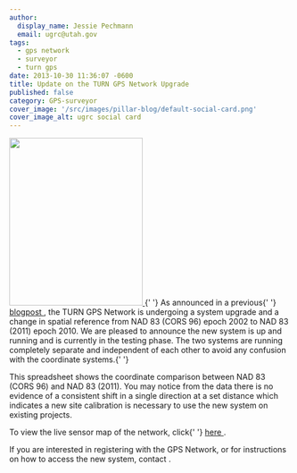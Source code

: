 ```yaml
---
author:
  display_name: Jessie Pechmann
  email: ugrc@utah.gov
tags:
  - gps network
  - surveyor
  - turn gps
date: 2013-10-30 11:36:07 -0600
title: Update on the TURN GPS Network Upgrade
published: false
category: GPS-surveyor
cover_image: '/src/images/pillar-blog/default-social-card.png'
cover_image_alt: ugrc social card
---
```



<p>
  <a href="/images/404.png">
    <img
      src="/images/404.png"
      alt=""
      title="TURNGPS_MapsOnTheHill_Poster"
      width="239"
      height="300"
      class="inline-text-left"
    />
  </a>{' '}
  As announced in a previous{' '}
  <a href="/blog/2013-09-13-turn-gps-network-updates" target="_blank" rel="noopener">
    blogpost
  </a>
  , the TURN GPS Network is undergoing a system upgrade and a change in spatial reference from NAD 83 (CORS 96) epoch 2002
  to NAD 83 (2011) epoch 2010. We are pleased to announce the new system is up and running and is currently in the testing
  phase. The two systems are running completely separate and independent of each other to avoid any confusion with the coordinate
  systems.{' '}
</p>
<p>
  This spreadsheet shows the coordinate comparison between NAD 83 (CORS 96) and NAD 83 (2011). You may notice from the
  data there is no evidence of a consistent shift in a single direction at a set distance which indicates a new site
  calibration is necessary to use the new system on existing projects.
</p>
<p>
  To view the live sensor map of the network, click{' '}
  <a href="http://168.179.231.9/Map/SensorMap.aspx" target="_blank" rel="noopener">
    here
  </a>
  .
</p>
<p>
  If you are interested in registering with the GPS Network, or for instructions on how to access the new system,
  contact <Contacts subject={frontmatter.title} contactKey="turn" inline />.
</p>
